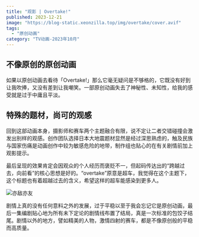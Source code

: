 ```yaml
---
title: "观影 | Overtake!"
published: 2023-12-21
image: "https://blog-static.xeonzilla.top/img/overtake/cover.avif"
tags:
  - "原创动画"
category: "TV动画-2023年10月"
---
```


## 不像原创的原创动画

如果以原创动画去看待「Overtake!」那么它毫无疑问是不够格的，它既没有好到让我吹捧，又没有差到让我嘲笑。一部原创动画失去了神秘性、未知性，给我的感受就是过于中庸且平淡。

## 特殊的题材，尚可的观感

回到这部动画本身，摄影师和赛车两个主题融合有限，说不定让二者交错碰撞会激发出别样的观感。创作团队选择日本大地震题材显然是经过深思熟虑的，触及民族与国家伤痛是动画创作中较为敏感危险的地带，制作组也贴心的在有关剧情前加上观影提示。

最后呈现的效果肯定会因观众的个人经历而褒贬不一，但起码传达出的“跨越过去，向前看”的核心思想是好的。“overtake”原意是超车，我觉得在这个主题下，这个标题也有着超越过去的含义，希望这样的超车能感染到更多人。

![亦敌亦友](https://blog-static.xeonzilla.top/img/overtake/01.avif "亦敌亦友")

剧情上真的没有任何意料之外的发展，过于平稳以至于我会忘记它是原创动画，最后一集编剧贴心地为所有未下定论的剧情线布置了结局，真是一次标准的包饺子结尾。剧情以外的地方，譬如精美的人物，激情四射的赛车，都是不像原创般的平稳而高质量。
